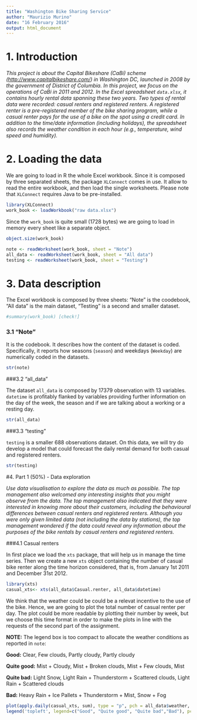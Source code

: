 ```yaml
---
title: "Washington Bike Sharing Service"
author: "Maurizio Murino"
date: "16 February 2016"
output: html_document
---
```

# 1. Introduction

_This project is about the Capital Bikeshare (CaBi) scheme (<http://www.capitalbikeshare.com/>) in Washington DC, launched in 2008 by the government of District of Columbia. In this project, we focus on the operations of CaBi in 2011 and 2012. In the Excel spreadsheet `data.xlsx`, it contains hourly rental data spanning these two years. Two types of rental data were recorded: casual
renters and registered renters. A registered renter is a pre-registered member of the bike sharing program, while a casual renter pays for the use of a bike on the spot using a credit card. In addition to the time/date information (including holidays), the spreadsheet also records the weather condition in each hour (e.g., temperature, wind speed and humidity)._  

# 2. Loading the data

We are going to load in R the whole Excel workbook. Since it is composed by three separated sheets, the package `XLConnect` comes in use. It allow to read the entire workbook, and then load the single worksheets. Please note that `XLConnect` requires Java to be pre-installed. 

```r
library(XLConnect)
work_book <- loadWorkbook("raw data.xlsx") 
```

Since the `work_book` is quite small (1728 bytes) we are going to load in memory every sheet like a separate object.

```r
object.size(work_book)
```

```r
note <- readWorksheet(work_book, sheet = "Note")
all_data <- readWorksheet(work_book, sheet = "All data")
testing <- readWorksheet(work_book, sheet = "Testing")
```

# 3. Data description

The Excel workbook is composed by three sheets: "Note" is the coodebook, "All data" is the main dataset, "Testing" is a second and smaller dataset.

```r
#summary(work_book) [check!]
```

### 3.1 "Note"

It is the codebook. It describes how the content of the dataset is coded. Specifically, it reports how seasons (`season`) and weekdays (`Weekday`) are numerically coded in the datasets.

```r
str(note)
```

###3.2 "all_data"

The dataset `all_data` is composed by 17379 observation with 13 variables. `datetime` is profitably flanked by variables providing further information on the day of the week, the season and if we are talking about a working or a resting day.   

```r
str(all_data)
```

###3.3 "testing"

`testing` is a smaller 688 observations dataset. On this data, we will try do develop a model that could forecast the daily rental demand for both casual and registered renters.

```r
str(testing)
```

#4. Part 1 (50%) - Data exploration

_Use data visualisation to explore the data as much as possible. The top management also welcomed any interesting insights that you might observe from the data. The top management also indicated that they were interested in knowing more about their customers,
including the behavioural differences between casual renters and registered renters. Although you were only given limited data (not including the data by stations), the top management wondered if the data could reveal any information about the purposes of the bike rentals by casual renters and registered renters._ 

###4.1 Casual renters

In first place we load the `xts` package, that will help us in manage the time series. Then we create a new `xts` object containing the number of casual bike renter along the time horizon considered, that is, from January 1st 2011 and December 31st 2012.

```r
library(xts)
casual_xts<- xts(all_data$Casual.renter, all_data$datetime)
```

We think that the weather could be could be a relevat incentive to the use of the bike. Hence, we are going to plot the total number of casual renter per day. The plot could be more readable by plotting their number by week, but we choose this time format in order to make the plots in line with the requests of the second part of the assignment.

**NOTE:** The legend box is too compact to allocate the weather conditions as reported in `note`:

**Good:** Clear, Few clouds, Partly cloudy, Partly cloudy

**Quite good:** Mist + Cloudy, Mist + Broken clouds, Mist + Few clouds, Mist

**Quite bad:** Light Snow, Light Rain + Thunderstorm + Scattered clouds, Light Rain + Scattered clouds

**Bad:** Heavy Rain + Ice Pallets + Thunderstorm + Mist, Snow + Fog

```r
plot(apply.daily(casual_xts, sum), type = "p", pch = all_data$weather, main = "Total number of causal renter per day, by weather")
legend('topleft', legend=c("Good", "Quite good", "Quite bad","Bad"), pch=1:4, title = "Weather", cex = 0.5, pt.cex = 1)
```





